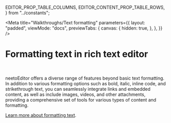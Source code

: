   EDITOR_PROP_TABLE_COLUMNS,
  EDITOR_CONTENT_PROP_TABLE_ROWS,
} from "../constants";

<Meta
  title="Walkthroughs/Text formatting"
  parameters={{
    layout: "padded",
    viewMode: "docs",
    previewTabs: {
      canvas: {
        hidden: true,
      },
    },
  }}
/>

# Formatting text in rich text editor

<br />

neetoEditor offers a diverse range of features beyond basic text formatting. In addition to various formatting options
such as bold, italic, inline code, and strikethrough text, you can seamlessly integrate links and embedded content,
as well as include images, videos, and other attachments, providing a comprehensive set of tools for various types of
content and formatting.

[Learn more about formatting text](https://help.neetocal.com/articles/formatting-text-in-rich-text-editors).
